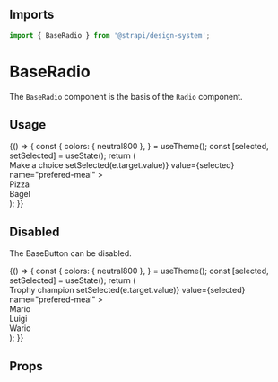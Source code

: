 <!--- Radio.stories.mdx --->


<Meta title="Design System/Technical Components/BaseRadio" component={BaseRadio} />

## Imports

```js
import { BaseRadio } from '@strapi/design-system';
```

# BaseRadio

The `BaseRadio` component is the basis of the `Radio` component.

## Usage

<Canvas>
  <Story name="base">
    {() => {
      const {
        colors: { neutral800 },
      } = useTheme();
      const [selected, setSelected] = useState();
      return (
        <div>
          <Typography variant="beta" textColor="neutral800" id="trophy-champions">
            Make a choice
          </Typography>
          <RadioGroup
            labelledBy="trophy-champions"
            onChange={(e) => setSelected(e.target.value)}
            value={selected}
            name="prefered-meal"
          >
            <div>
              <label style={{ color: neutral800 }} htmlFor="pizza">
                Pizza
              </label>
              <BaseRadio value="pizza" id="pizza" />
            </div>
            <div>
              <label style={{ color: neutral800 }} htmlFor="bagel">
                Bagel
              </label>
              <BaseRadio value="bagel" id="bagel" />
            </div>
          </RadioGroup>
        </div>
      );
    }}
  </Story>
</Canvas>

## Disabled

The BaseButton can be disabled.

<Canvas>
  <Story name="disabled">
    {() => {
      const {
        colors: { neutral800 },
      } = useTheme();
      const [selected, setSelected] = useState();
      return (
        <div>
          <Typography variant="beta" id="trophy-champions">
            Trophy champion
          </Typography>
          <RadioGroup
            labelledBy="trophy-champions"
            onChange={(e) => setSelected(e.target.value)}
            value={selected}
            name="prefered-meal"
          >
            <div>
              <label style={{ color: neutral800 }} htmlFor="first">
                Mario
              </label>
              <BaseRadio value="first" id="first" />
            </div>
            <div>
              <label style={{ color: neutral800 }} htmlFor="second">
                Luigi
              </label>
              <BaseRadio value="second" id="second" disabled={true} />
            </div>
            <div>
              <label style={{ color: neutral800 }} htmlFor="third">
                Wario
              </label>
              <BaseRadio value="third" id="third" />
            </div>
          </RadioGroup>
        </div>
      );
    }}
  </Story>
</Canvas>

## Props

<ArgsTable of={BaseRadio} />
